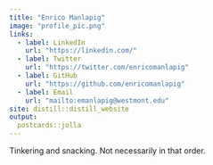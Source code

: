 ```yaml
---
title: "Enrico Manlapig"
image: "profile_pic.png"
links:
  - label: LinkedIn
    url: "https://linkedin.com/"
  - label: Twitter
    url: "https://twitter.com/enricomanlapig"
  - label: GitHub
    url: "https://github.com/enricomanlapig"
  - label: Email
    url: "mailto:emanlapig@westmont.edu"
site: distill::distill_website
output:
  postcards::jolla
---
```

 
Tinkering and snacking.  Not necessarily in that order.
